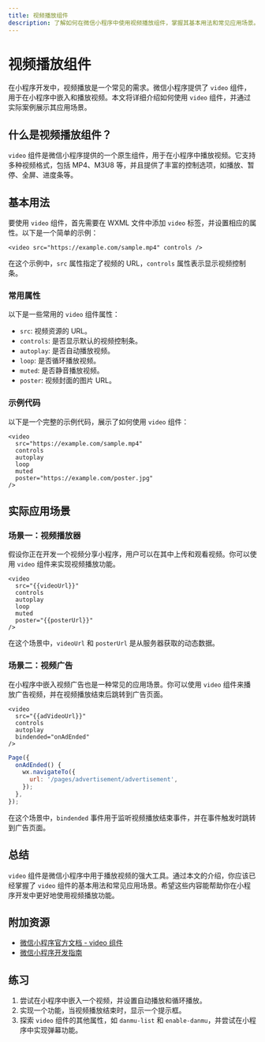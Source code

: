 ```yaml
---
title: 视频播放组件
description: 了解如何在微信小程序中使用视频播放组件，掌握其基本用法和常见应用场景。
---
```


# 视频播放组件

在小程序开发中，视频播放是一个常见的需求。微信小程序提供了 `video` 组件，用于在小程序中嵌入和播放视频。本文将详细介绍如何使用 `video` 组件，并通过实际案例展示其应用场景。

## 什么是视频播放组件？

`video` 组件是微信小程序提供的一个原生组件，用于在小程序中播放视频。它支持多种视频格式，包括 MP4、M3U8 等，并且提供了丰富的控制选项，如播放、暂停、全屏、进度条等。

## 基本用法

要使用 `video` 组件，首先需要在 WXML 文件中添加 `video` 标签，并设置相应的属性。以下是一个简单的示例：

```wxml
<video src="https://example.com/sample.mp4" controls />
```

在这个示例中，`src` 属性指定了视频的 URL，`controls` 属性表示显示视频控制条。

### 常用属性

以下是一些常用的 `video` 组件属性：

- `src`: 视频资源的 URL。
- `controls`: 是否显示默认的视频控制条。
- `autoplay`: 是否自动播放视频。
- `loop`: 是否循环播放视频。
- `muted`: 是否静音播放视频。
- `poster`: 视频封面的图片 URL。

### 示例代码

以下是一个完整的示例代码，展示了如何使用 `video` 组件：

```wxml
<video 
  src="https://example.com/sample.mp4" 
  controls 
  autoplay 
  loop 
  muted 
  poster="https://example.com/poster.jpg" 
/>
```

## 实际应用场景

### 场景一：视频播放器

假设你正在开发一个视频分享小程序，用户可以在其中上传和观看视频。你可以使用 `video` 组件来实现视频播放功能。

```wxml
<video 
  src="{{videoUrl}}" 
  controls 
  autoplay 
  loop 
  muted 
  poster="{{posterUrl}}" 
/>
```

在这个场景中，`videoUrl` 和 `posterUrl` 是从服务器获取的动态数据。

### 场景二：视频广告

在小程序中嵌入视频广告也是一种常见的应用场景。你可以使用 `video` 组件来播放广告视频，并在视频播放结束后跳转到广告页面。

```wxml
<video 
  src="{{adVideoUrl}}" 
  controls 
  autoplay 
  bindended="onAdEnded" 
/>
```

```javascript
Page({
  onAdEnded() {
    wx.navigateTo({
      url: '/pages/advertisement/advertisement',
    });
  },
});
```

在这个场景中，`bindended` 事件用于监听视频播放结束事件，并在事件触发时跳转到广告页面。

## 总结

`video` 组件是微信小程序中用于播放视频的强大工具。通过本文的介绍，你应该已经掌握了 `video` 组件的基本用法和常见应用场景。希望这些内容能帮助你在小程序开发中更好地使用视频播放功能。

## 附加资源

- [微信小程序官方文档 - video 组件](https://developers.weixin.qq.com/miniprogram/dev/component/video.html)
- [微信小程序开发指南](https://developers.weixin.qq.com/ebook?action=get_post_info&docid=0008aeea9a8978ab0086a685851c0a)

## 练习

1. 尝试在小程序中嵌入一个视频，并设置自动播放和循环播放。
2. 实现一个功能，当视频播放结束时，显示一个提示框。
3. 探索 `video` 组件的其他属性，如 `danmu-list` 和 `enable-danmu`，并尝试在小程序中实现弹幕功能。

